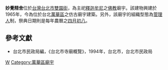 '''妙覺精舍'''位於[[台灣|台灣]][[台北市|台北市]][[雙園街|雙園街]]，為主祀[[釋迦牟尼|釋迦牟尼]]之[[佛教|佛教]]廟宇。該建物興建於1965年，今為位於台北[[萬華區|萬華區]]之仿古廟宇建築。另外，該廟宇的組織型態為[[管理人|管理人]]制，祭典日期則是每年農曆之[[四月初八|四月初八]]。

==參考文獻==
*台北市民政局編，《台北市寺廟概覽》，1994年，台北市，台北市民政局

[[Category:台北市觀音寺|W]]
[[Category:萬華區廟宇|Category:萬華區廟宇]]